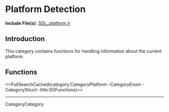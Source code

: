 <!-- #master-page:CategoryTemplate -->
<!-- #master-date:Unknown-Date -->
<!-- format wiki -->
<!-- language en -->

= Platform Detection =

'''Include File(s):'''  [http://hg.libsdl.org/SDL/file/default/include/SDL_platform.h SDL_platform.h]


== Introduction ==
This category contains functions for handling information about the current platform. 


<!-- #Remove this line and the ## below to use this markup if it becomes relevant to this category -->
<!-- #== Enumerations == -->
<!-- #<<FullSearchCached(category:CategoryEnum CategoryPlatform -title:SGEnumerations)>> -->

<!-- #== Structures == -->
<!-- #<<FullSearchCached(category:CategoryStruct CategoryPlatform -title:SGStructures)>> -->

== Functions ==
<<FullSearchCached(category:CategoryPlatform -CategoryEnum -CategoryStruct -title:SGFunctions)>>

----
CategoryCategory
